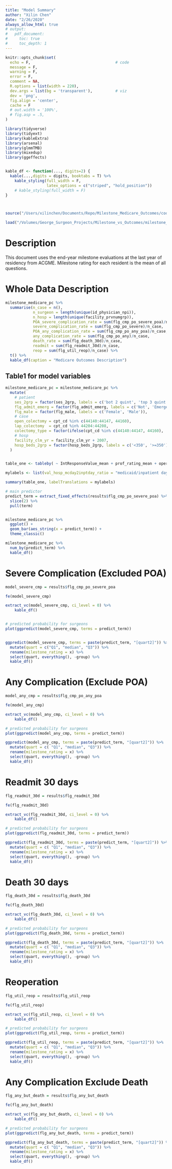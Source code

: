 ```yaml
---
title: "Model Summary"
author: "Xilin Chen"
date: "2/26/2020"
always_allow_html: true
# output:
#   pdf_document:
#     toc: true
#     toc_depth: 1
---
```


```r
knitr::opts_chunk$set(
  echo = F,                                     # code
  message = F,
  warning = F,
  error = F,
  comment = NA,
  R.options = list(width = 220),
  dev.args = list(bg = 'transparent'),          # viz
  dev = 'png',
  fig.align = 'center',
  cache = F
  # out.width = '100%',
  # fig.asp = .5,
)

library(tidyverse)
library(tidyext)
library(kableExtra)
library(arsenal)
library(glmmTMB)
library(mixedup)
library(ggeffects)


kable_df <- function(..., digits=2) {
  kable(...,digits = digits, booktabs = T) %>% 
    kable_styling(full_width = F,
                  latex_options = c("striped", "hold_position"))
    # kable_styling(full_width = F)
}



source("/Users/xilinchen/Documents/Repo/Milestone_Medicare_Outcomes/code/functions/fe.r")

```


```r
load("/Volumes/George_Surgeon_Projects/Milestone_vs_Outcomes/milestone_medicare_pc.rdata")
```

# Description

This document uses the end-year milestone evaluations at the last year of residency from ACGME. Milestone rating for each resident is the mean of all questions.

# Whole Data Description

```r
milestone_medicare_pc %>% 
  summarise(n_case = n(),
            n_surgeon = length(unique(id_physician_npi)),
            n_hosp = length(unique(facility_prvnumgrp)),
            POA_severe_complication_rate = sum(flg_cmp_po_severe_poa)/n_case,
            severe_complication_rate = sum(flg_cmp_po_severe)/n_case,
            POA_any_complication_rate = sum(flg_cmp_po_any_poa)/n_case,
            any_complication_rate = sum(flg_cmp_po_any)/n_case,
            death_rate = sum(flg_death_30d)/n_case,
            readmit = sum(flg_readmit_30d)/n_case,
            reop = sum(flg_util_reop)/n_case) %>% 
  t() %>% 
  kable_df(caption = "Medicare Outcomes Description")
```


## Table1 for model variables

```r
milestone_medicare_pc = milestone_medicare_pc %>% 
  mutate(
    # patient
    ses_2grp = factor(ses_2grp, labels = c('bot 2 quint', 'top 3 quint')),
    flg_admit_emerg = factor(flg_admit_emerg, labels = c('Not', 'Emergency')),
    flg_male = factor(flg_male, labels = c('Female', 'Male')),
    # case
    open_colectomy = cpt_cd %in% c(44140:44147, 44160),
    lap_colectomy  = cpt_cd %in% 44204:44208,
    colectomy_type = factor(ifelse(cpt_cd %in% c(44140:44147, 44160), 'open', 'lap')),
    # hosp
    facility_clm_yr = facility_clm_yr + 2007,
    hosp_beds_2grp = factor(hosp_beds_2grp, labels = c('<350', '>=350')),
  )


table_one <- tableby( ~ IntResponseValue_mean + prof_rating_mean + operative_rating_mean + flg_male + age_at_admit + factor(e_race_wbho_lable) + AHRQ_score + ses_2grp + colectomy_type + factor(facility_clm_yr) + factor(flg_multi_surgeon) + factor(flg_assistant_surgeon)  + hosp_beds_2grp + val_hosp_mcday2inptday_ratio + val_hosp_rn2bed_ratio, data = milestone_medicare_pc)

mylabels <- list(val_hosp_mcday2inptday_ratio = "medicaid/inpatient days ratio", val_hosp_rn2bed_ratio = "Registered nurse to bed ratios")

summary(table_one, labelTranslations = mylabels)
```


\newpage


```r
# main predictor
predict_term = extract_fixed_effects(results$flg_cmp_po_severe_poa) %>% 
  slice(2) %>% 
  pull(term)


milestone_medicare_pc %>% 
  ggplot() +
  geom_bar(aes_string(x = predict_term)) +
  theme_classic() 

milestone_medicare_pc %>% 
  num_by(predict_term) %>% 
  kable_df()
```


\newpage


# Severe Complication (Excluded POA)

```r
model_severe_cmp = results$flg_cmp_po_severe_poa

fe(model_severe_cmp)

extract_vc(model_severe_cmp, ci_level = 0) %>% 
    kable_df() 


# predicted probability for surgeons
plot(ggpredict(model_severe_cmp, terms = predict_term))


ggpredict(model_severe_cmp, terms = paste(predict_term, "[quart2]")) %>% 
  mutate(quart = c("Q1", "median", "Q3")) %>% 
  rename(milestone_rating = x) %>% 
  select(quart, everything(), -group) %>% 
  kable_df()
```



\newpage

# Any Complication (Exclude POA)

```r
model_any_cmp = results$flg_cmp_po_any_poa

fe(model_any_cmp)

extract_vc(model_any_cmp, ci_level = 0) %>%
    kable_df()

# predicted probability for surgeons
plot(ggpredict(model_any_cmp, terms = predict_term))

ggpredict(model_any_cmp, terms = paste(predict_term, "[quart2]")) %>%
  mutate(quart = c( "Q1", "median", "Q3")) %>%
  rename(milestone_rating = x) %>%
  select(quart, everything(), -group) %>%
  kable_df()

```

\newpage


# Readmit 30 days

```r
flg_readmit_30d = results$flg_readmit_30d

fe(flg_readmit_30d)

extract_vc(flg_readmit_30d, ci_level = 0) %>%
    kable_df()

# predicted probability for surgeons
plot(ggpredict(flg_readmit_30d, terms = predict_term))

ggpredict(flg_readmit_30d, terms = paste(predict_term, "[quart2]")) %>%
  mutate(quart = c( "Q1", "median", "Q3")) %>%
  rename(milestone_rating = x) %>%
  select(quart, everything(), -group) %>%
  kable_df()
```


\newpage


# Death 30 days

```r
flg_death_30d = results$flg_death_30d

fe(flg_death_30d)

extract_vc(flg_death_30d, ci_level = 0) %>%
    kable_df()

# predicted probability for surgeons
plot(ggpredict(flg_death_30d, terms = predict_term))

ggpredict(flg_death_30d, terms = paste(predict_term, "[quart2]")) %>%
  mutate(quart = c( "Q1", "median", "Q3")) %>%
  rename(milestone_rating = x) %>%
  select(quart, everything(), -group) %>%
  kable_df()
```


\newpage


# Reoperation

```r
flg_util_reop = results$flg_util_reop

fe(flg_util_reop)

extract_vc(flg_util_reop, ci_level = 0) %>%
    kable_df()

# predicted probability for surgeons
plot(ggpredict(flg_util_reop, terms = predict_term))

ggpredict(flg_util_reop, terms = paste(predict_term, "[quart2]")) %>%
  mutate(quart = c( "Q1", "median", "Q3")) %>%
  rename(milestone_rating = x) %>%
  select(quart, everything(), -group) %>%
  kable_df()

```


\newpage


# Any Complication Exclude Death

```r
flg_any_but_death = results$flg_any_but_death

fe(flg_any_but_death)

extract_vc(flg_any_but_death, ci_level = 0) %>%
    kable_df()

# predicted probability for surgeons
plot(ggpredict(flg_any_but_death, terms = predict_term))

ggpredict(flg_any_but_death, terms = paste(predict_term, "[quart2]")) %>%
  mutate(quart = c( "Q1", "median", "Q3")) %>%
  rename(milestone_rating = x) %>%
  select(quart, everything(), -group) %>%
  kable_df()
```